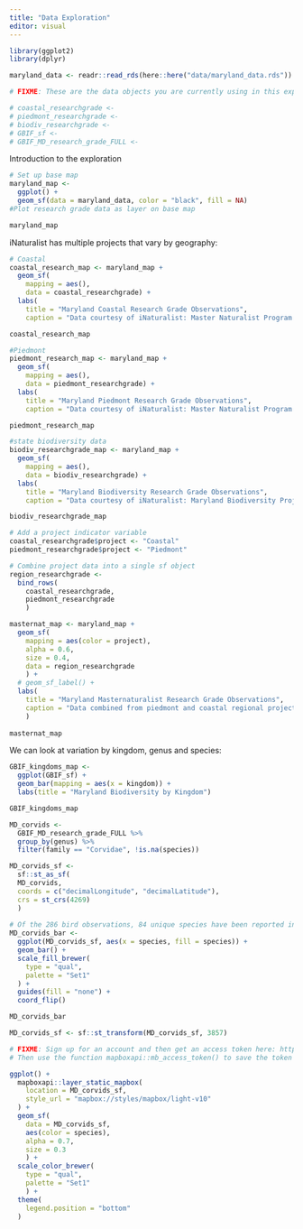 ```yaml
---
title: "Data Exploration"
editor: visual
---
```


```r
library(ggplot2)
library(dplyr)

maryland_data <- readr::read_rds(here::here("data/maryland_data.rds"))

# FIXME: These are the data objects you are currently using in this exploratory phase of the analysis. You need to either generate them in this code or load them from a saved object or file.

# coastal_researchgrade <-
# piedmont_researchgrade <-
# biodiv_researchgrade <-
# GBIF_sf <- 
# GBIF_MD_research_grade_FULL <-
```

Introduction to the exploration

```r
# Set up base map
maryland_map <-
  ggplot() +
  geom_sf(data = maryland_data, color = "black", fill = NA)
#Plot research grade data as layer on base map

maryland_map
```

iNaturalist has multiple projects that vary by geography:

```r
# Coastal
coastal_research_map <- maryland_map +
  geom_sf(
    mapping = aes(),
    data = coastal_researchgrade) +
  labs(
    title = "Maryland Coastal Research Grade Observations",
    caption = "Data courtesy of iNaturalist: Master Naturalist Program - Coastal Plain \n project_id = 474")

coastal_research_map

#Piedmont
piedmont_research_map <- maryland_map +
  geom_sf(
    mapping = aes(),
    data = piedmont_researchgrade) +
  labs(
    title = "Maryland Piedmont Research Grade Observations",
    caption = "Data courtesy of iNaturalist: Master Naturalist Program - Piedmont Region \n project_id = 1396")

piedmont_research_map

#state biodiversity data
biodiv_researchgrade_map <- maryland_map +
  geom_sf(
    mapping = aes(),
    data = biodiv_researchgrade) +
  labs(
    title = "Maryland Biodiversity Research Grade Observations",
    caption = "Data courtesy of iNaturalist: Maryland Biodiversity Project \n project_id = 17241")

biodiv_researchgrade_map
```

```r
# Add a project indicator variable
coastal_researchgrade$project <- "Coastal"
piedmont_researchgrade$project <- "Piedmont"

# Combine project data into a single sf object
region_researchgrade <-
  bind_rows(
    coastal_researchgrade,
    piedmont_researchgrade
    )

masternat_map <- maryland_map +
  geom_sf(
    mapping = aes(color = project),
    alpha = 0.6,
    size = 0.4,
    data = region_researchgrade
    ) +
  # geom_sf_label() +
  labs(
    title = "Maryland Masternaturalist Research Grade Observations",
    caption = "Data combined from piedmont and coastal regional projects"
    )
  
masternat_map
```

We can look at variation by kingdom, genus and species:

```r
GBIF_kingdoms_map <- 
  ggplot(GBIF_sf) +
  geom_bar(mapping = aes(x = kingdom)) +
  labs(title = "Maryland Biodiversity by Kingdom")

GBIF_kingdoms_map

```

```r
MD_corvids <-
  GBIF_MD_research_grade_FULL %>%
  group_by(genus) %>%
  filter(family == "Corvidae", !is.na(species))

MD_corvids_sf <-
  sf::st_as_sf(
  MD_corvids,
  coords = c("decimalLongitude", "decimalLatitude"),
  crs = st_crs(4269)
  )
  
# Of the 286 bird observations, 84 unique species have been reported in this dataset.
MD_corvids_bar <-
  ggplot(MD_corvids_sf, aes(x = species, fill = species)) +
  geom_bar() +
  scale_fill_brewer(
    type = "qual",
    palette = "Set1"
  ) +
  guides(fill = "none") +
  coord_flip()

MD_corvids_bar
```

```r
MD_corvids_sf <- sf::st_transform(MD_corvids_sf, 3857)

# FIXME: Sign up for an account and then get an access token here: https://account.mapbox.com/access-tokens/
# Then use the function mapboxapi::mb_access_token() to save the token locally to use the mapboxapi::layer_static_mapbox function

ggplot() +
  mapboxapi::layer_static_mapbox(
    location = MD_corvids_sf,
    style_url = "mapbox://styles/mapbox/light-v10"
  ) +
  geom_sf(
    data = MD_corvids_sf,
    aes(color = species),
    alpha = 0.7,
    size = 0.3
    ) +
  scale_color_brewer(
    type = "qual",
    palette = "Set1"
    ) +
  theme(
    legend.position = "bottom"
  )
```
